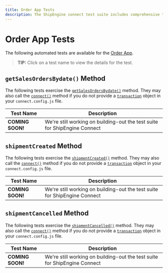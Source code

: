 ```yaml
---
title: Order App Tests
description: The ShipEngine connect test suite includes comprehensive test coverage for your order app
---
```



Order App Tests
==========================================
The following automated tests are available for the [Order App](../../reference/order.mdx).

> **TIP:** Click on a test name to view the details for the test.


`getSalesOrdersBydate()` Method
------------------------------------
The following tests exercise the [`getSalesOrdersBydate()`](../../reference/methods/get-sales-orders-by-date.mdx) method.
They may also call the [`connect()`](../../reference/methods/connect.mdx) method if you do not provide
a [`transaction`](../../reference/transaction.mdx) object in your `connect.config.js` file.

| Test Name | Description
|-----------|------------------------------------------
| **COMING SOON!** | We're still working on building-out the test suite for ShipEngine Connect


`shipmentCreated` Method
------------------------------------
The following tests exercise the [`shipmentCreated()`](../../reference/methods/shipment-created.mdx) method.
They may also call the [`connect()`](../../reference/methods/connect.mdx) method if you do not provide
 a [`transaction`](../../reference/transaction.mdx) object in your `connect.config.js` file.

| Test Name | Description
|-----------|------------------------------------------
| **COMING SOON!** | We're still working on building-out the test suite for ShipEngine Connect


`shipmentCancelled` Method
------------------------------------
The following tests exercise the [`shipmentCancelled()`](../../reference/methods/shipment-cancelled.mdx) method.
They may also call the [`connect()`](../../reference/methods/connect.mdx) method if you do not provide
 a [`transaction`](../../reference/transaction.mdx) object in your `connect.config.js` file.

| Test Name | Description
|-----------|------------------------------------------
| **COMING SOON!** | We're still working on building-out the test suite for ShipEngine Connect

